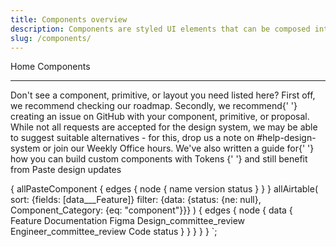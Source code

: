 ```yaml
---
title: Components overview
description: Components are styled UI elements that can be composed into any web-based user experience. They follow the WCAG 2.1 AA standard and the W3C ARIA authoring practices to ensure the best accessibility practices are baked into them.
slug: /components/
---
```



<content>

<Breadcrumb>
  <BreadcrumbItem to="/">Home</BreadcrumbItem>
</Breadcrumb>
<Heading as="h1" variant="heading10">
  Components
</Heading>

</content>

---

<contentwrapper>

<content>

<ComponentOverviewTable
  categoryRoute={SidebarCategoryRoutes.COMPONENTS}
  componentsList={props.data.allAirtable.edges}
/>

<Callout>
  <CalloutTitle as="h4">Don't see a component, primitive, or layout you need listed here?</CalloutTitle>
  <Box as="ul" margin="space0">
    <Text as="li" marginBottom="space40" color="currentColor">
      First off, we recommend <SiteLink to="/roadmap">checking our roadmap</SiteLink>.
    </Text>
    <Text as="li" marginBottom="space40" color="currentColor">
      Secondly, we recommend{' '}
      <Anchor href="https://github.com/twilio-labs/paste/issues">creating an issue on GitHub</Anchor> with your
      component, primitive, or proposal.
    </Text>
    <Text as="li" marginBottom="space40" color="currentColor">
      While not all requests are accepted for the design system, we may be able to suggest suitable alternatives - for
      this, drop us a note on #help-design-system or join our Weekly Office hours.
    </Text>
    <Text as="li" color="currentColor">
      We've also written a guide for{' '}
      <Anchor href="/customization/composing-custom-components-with-design-tokens">
        how you can build custom components with Tokens
      </Anchor>{' '}
      and still benefit from Paste design updates
    </Text>
  </Box>
</Callout>

</content>

</contentwrapper>

  {
    allPasteComponent {
      edges {
        node {
          name
          version
          status
        }
      }
    }
    allAirtable(
      sort: {fields: [data___Feature]}
      filter: {data: {status: {ne: null}, Component_Category: {eq: "component"}}}
    ) {
      edges {
        node {
          data {
            Feature
            Documentation
            Figma
            Design_committee_review
            Engineer_committee_review
            Code
            status
          }
        }
      }
    }
  }
`;
